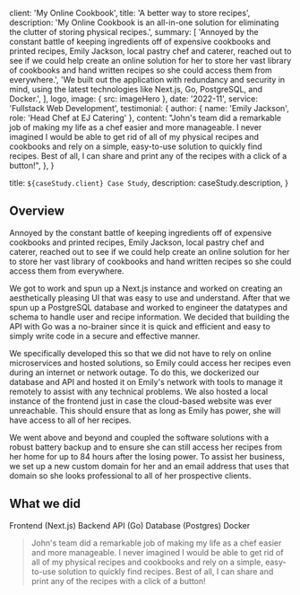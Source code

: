 
  client: 'My Online Cookbook',
  title: 'A better way to store recipes',
  description:
    'My Online Cookbook is an all-in-one solution for eliminating the clutter of storing physical recipes.',
  summary: [
    'Annoyed by the constant battle of keeping ingredients off of expensive cookbooks and printed recipes, Emily Jackson, local pastry chef and caterer, reached out to see if we could help create an online solution for her to store her vast library of cookbooks and hand written recipes so she could access them from everywhere.',
    'We built out the application with redundancy and security in mind, using the latest technologies like Next.js, Go, PostgreSQL, and Docker.',
  ],
  logo,
  image: { src: imageHero },
  date: '2022-11',
  service: 'Fullstack Web Development',
  testimonial: {
    author: { name: 'Emily Jackson', role: 'Head Chef at EJ Catering' },
    content:
      "John's team did a remarkable job of making my life as a chef easier and more manageable. I never imagined I would be able to get rid of all of my physical recipes and cookbooks and rely on a simple, easy-to-use solution to quickly find recipes. Best of all, I can share and print any of the recipes with a click of a button!",
  },
}

  title: `${caseStudy.client} Case Study`,
  description: caseStudy.description,
}

## Overview

Annoyed by the constant battle of keeping ingredients off of expensive cookbooks and printed recipes, Emily Jackson, local pastry chef and caterer, reached out to see if we could help create an online solution for her to store her vast library of cookbooks and hand written recipes so she could access them from everywhere.

We got to work and spun up a Next.js instance and worked on creating an aesthetically pleasing UI that was easy to use and understand. After that we spun up a PostgreSQL database and worked to engineer the datatypes and schema to handle user and recipe information. We decided that building the API with Go was a no-brainer since it is quick and efficient and easy to simply write code in a secure and effective manner.

We specifically developed this so that we did not have to rely on online microservices and hosted solutions, so Emily could access her recipes even during an internet or network outage. To do this, we dockerized our database and API and hosted it on Emily's network with tools to manage it remotely to assist with any technical problems. We also hosted a local instance of the frontend just in case the cloud-based website was ever unreachable. This should ensure that as long as Emily has power, she will have access to all of her recipes. 

We went above and beyond and coupled the software solutions with a robust battery backup and to ensure she can still access her recipes from her home for up to 84 hours after the losing power. To assist her business, we set up a new custom domain for her and an email address that uses that domain so she looks professional to all of her prospective clients.

## What we did

<TagList>
  <TagListItem>Frontend (Next.js)</TagListItem>
  <TagListItem>Backend API (Go)</TagListItem>
  <TagListItem>Database (Postgres)</TagListItem>
  <TagListItem>Docker</TagListItem>
</TagList>

<Blockquote
  author={{ name: 'Emily Jackson', role: 'Pastry Chef and Caterer' }}
  image={{ src: imageEmilyJackson }}
>
  John's team did a remarkable job of making my life as a chef easier and more manageable. I never imagined I would be able to get rid of all of my physical recipes and cookbooks and rely on a simple, easy-to-use solution to quickly find recipes. Best of all, I can share and print any of the recipes with a click of a button!
</Blockquote>

<StatList>
  <StatListItem value="300%" label="less mess" />
  <StatListItem value="15x" label="faster recipe searching" />
  <StatListItem value="25%" label="fewer broken eggs" />
  <StatListItem value="5" label="empty bookshelfs" />
</StatList>
